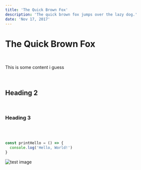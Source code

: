 ```yaml
---
title: 'The Quick Brown Fox'
description: 'The quick brown fox jumps over the lazy dog.'
date: 'Nov 17, 2017'
---
```


# The Quick Brown Fox

<br />

This is some content i guess

<br />

## Heading 2

<br />

### Heading 3

<br />

<br />

```typescript
const printHello = () => {
  console.log('Hello, World!')
}
```

<Image src="/assets/test-2/test.png" alt="test image" />
